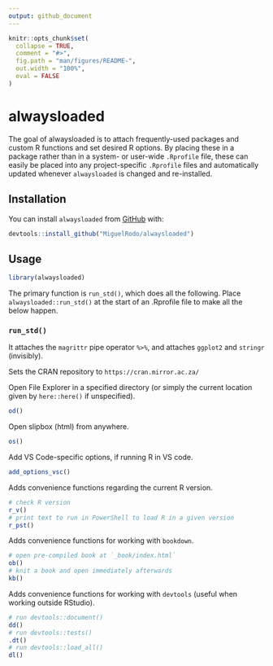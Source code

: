 ```yaml
---
output: github_document
---
```


```r
knitr::opts_chunk$set(
  collapse = TRUE,
  comment = "#>",
  fig.path = "man/figures/README-",
  out.width = "100%",
  eval = FALSE
)
```

# alwaysloaded

<!-- badges: start -->
<!-- badges: end -->

The goal of alwaysloaded is to attach frequently-used packages and custom R functions and set desired R options. By placing these in a package rather than in a system- or user-wide `.Rprofile` file, these can easily be placed into any project-specific `.Rprofile` files and automatically updated whenever `alwaysloaded` is changed and re-installed. 

## Installation

You can install `alwaysloaded` from [GitHub](https://www.github.com)
with:

``` r
devtools::install_github("MiguelRodo/alwaysloaded")
```

## Usage

``` r
library(alwaysloaded)
```

The primary function is `run_std()`, which does all the following. Place `alwaysloaded::run_std()` at the start of an .Rprofile file to make all the below happen.

### `run_std()`

It attaches the `magrittr` pipe operator `%>%`, and attaches `ggplot2` and `stringr` (invisibly).

Sets the CRAN repository to `https://cran.mirror.ac.za/`

Open File Explorer in a specified directory (or simply the current location given by `here::here()` if unspecified).

``` r
od()
```

Open slipbox (html) from anywhere.
``` r
os()
```

Add VS Code-specific options, if running R in VS code.
``` r
add_options_vsc()
```

Adds convenience functions regarding the current R version.
``` r
# check R version
r_v()
# print text to run in PowerShell to load R in a given version
r_pst()
```

Adds convenience functions for working with `bookdown`.
``` r
# open pre-compiled book at `_book/index.html`
ob()
# knit a book and open immediately afterwards
kb()
```

Adds convenience functions for working with `devtools` (useful when working outside RStudio).
``` r
# run devtools::document()
dd()
# run devtools::tests()
.dt()
# run devtools::load_all()
dl()
```